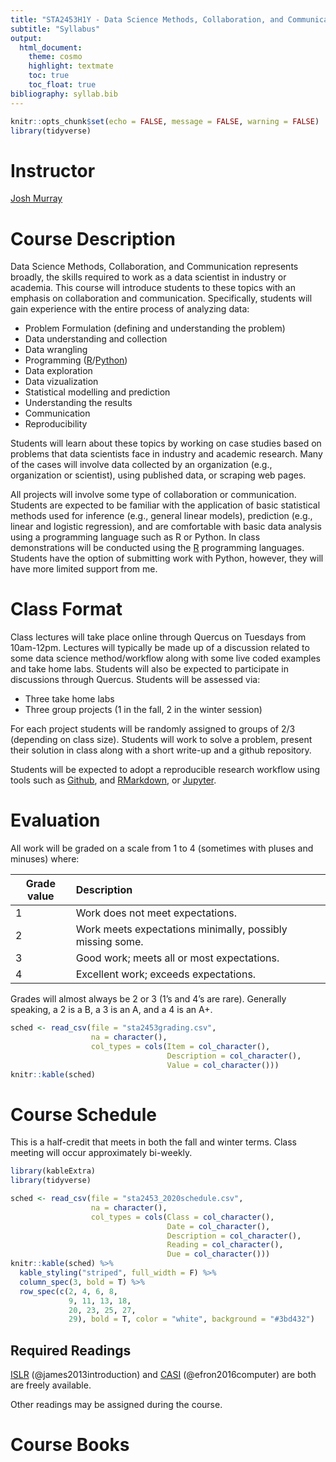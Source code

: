 ```yaml
---
title: "STA2453H1Y - Data Science Methods, Collaboration, and Communication"
subtitle: "Syllabus"
output:
  html_document:
    theme: cosmo
    highlight: textmate
    toc: true
    toc_float: true
bibliography: syllab.bib
---
```



```r
knitr::opts_chunk$set(echo = FALSE, message = FALSE, warning = FALSE)
library(tidyverse)
```

# Instructor

[Josh Murray](https://www.chartdatascience.ca/josh-murray)

# Course Description

Data Science Methods, Collaboration, and Communication represents broadly, the skills required to work as a data scientist in industry or academia. This course will introduce students to these topics with an emphasis on collaboration and communication. Specifically, students will gain experience with the entire process of analyzing data: 

- Problem Formulation (defining and understanding the problem)
- Data understanding and collection
- Data wrangling
- Programming ([R](https://cran.r-project.org)/[Python](https://www.python.org))
- Data exploration
- Data vizualization
- Statistical modelling and prediction
- Understanding the results
- Communication
- Reproducibility

Students will learn about these topics by working on case studies based on problems that data scientists face in industry and academic research. Many of the cases will involve data collected by an organization (e.g., organization or scientist), using published data, or scraping web pages. 

All projects will involve some type of collaboration or communication. Students are expected to be familiar with the application of basic statistical methods used for inference (e.g., general linear models), prediction (e.g., linear and logistic regression), and are comfortable with basic data analysis using a programming language such as R or Python. In class demonstrations will be conducted using the [R](https://cran.r-project.org) programming languages. Students have the option of submitting work with Python, however, they will have more limited support from me. 


# Class Format

Class lectures will take place online through Quercus on Tuesdays from 10am-12pm. Lectures will typically be made up of a discussion related to some data science method/workflow along with some live coded examples and take home labs. Students will also be expected to participate in discussions through Quercus. Students will be assessed via:

- Three take home labs
- Three group projects (1 in the fall, 2 in the winter session)

For each project students will be randomly assigned to groups of 2/3 (depending on class size). Students will work to solve a problem, present their solution in class along with a short write-up and a github repository. 

Students will be expected to adopt a reproducible research workflow using tools such as [Github](https://github.com), and [RMarkdown](https://rmarkdown.rstudio.com), or [Jupyter](https://jupyter.org). 

# Evaluation

All work will be graded on a scale from 1 to 4 (sometimes with pluses and minuses) where:


------------------------------------------------------------------------
Grade value   Description
-----------   ---------------------------------------------------------
1             Work does not meet expectations.

2             Work meets expectations minimally, possibly missing some.

3             Good work; meets all or most expectations.

4             Excellent work; exceeds expectations.
------------------------------------------------------------------------


Grades will almost always be 2 or 3 (1’s and 4’s are rare). Generally speaking, a 2 is a B, a 3 is an A, and a 4 is an A+.

```r
sched <- read_csv(file = "sta2453grading.csv", 
                  na = character(), 
                  col_types = cols(Item = col_character(), 
                                   Description = col_character(), 
                                   Value = col_character()))
knitr::kable(sched)
```



# Course Schedule

This is a half-credit that meets in both the fall and winter terms.  Class meeting will occur approximately bi-weekly.

```r
library(kableExtra)
library(tidyverse)

sched <- read_csv(file = "sta2453_2020schedule.csv", 
                  na = character(), 
                  col_types = cols(Class = col_character(), 
                                   Date = col_character(), 
                                   Description = col_character(), 
                                   Reading = col_character(), 
                                   Due = col_character()))
knitr::kable(sched) %>%
  kable_styling("striped", full_width = F) %>%
  column_spec(3, bold = T) %>%
  row_spec(c(2, 4, 6, 8,
             9, 11, 13, 18,
             20, 23, 25, 27,
             29), bold = T, color = "white", background = "#3bd432")
```

## Required Readings

[ISLR](http://faculty.marshall.usc.edu/gareth-james/ISL/) (@james2013introduction) and [CASI](https://web.stanford.edu/~hastie/CASI/) (@efron2016computer) are both are freely available.

Other readings may be assigned during the course.

# Course Books


